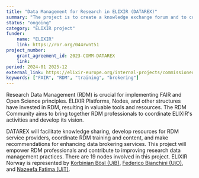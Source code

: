 ```yaml
---
title: "Data Management for Research in ELIXIR (DATAREX)"
summary: "The project is to create a knowledge exchange forum and to coordinate the RDM ecosystem, in addition to focus on RDM training and data brokering."
status: "ongoing"
category: "ELIXIR project"
funder:
    name: "ELIXIR"
    link: https://ror.org/044rwnt51
project_number:
    grant_agreement_id: 2023-COMM-DATAREX
    link: 
period: 2024-01 2025-12
external_link: https://elixir-europe.org/internal-projects/commissioned-services/datarex
keywords: ["FAIR", "RDM", "training", "brokering"]
---
```

Research Data Management (RDM) is crucial for implementing FAIR and Open Science principles. 
ELIXIR Platforms, Nodes, and other structures have invested in RDM, resulting in valuable tools and resources. 
The RDM Community aims to bring together RDM professionals to coordinate ELIXIR's activities and develop its vision.

DATAREX will facilitate knowledge sharing, develop resources for RDM service providers, coordinate RDM training and content, and make recommendations for enhancing data brokering services. 
This project will empower RDM professionals and contribute to improving research data management practices.
There are 19 nodes involved in this project. ELIXIR Norway is represented by [Korbinian Bösl (UiB)](https://www4.uib.no/finn-ansatte/Korbinian.B%C3%B6sl), 
[Federico Bianchini (UiO)](https://www.mn.uio.no/bils/english/people/fredebi/), and [Nazeefa Fatima (UiT)](https://uit.no/ansatte/person?p_document_id=862295&p_dimension_id=88139).
